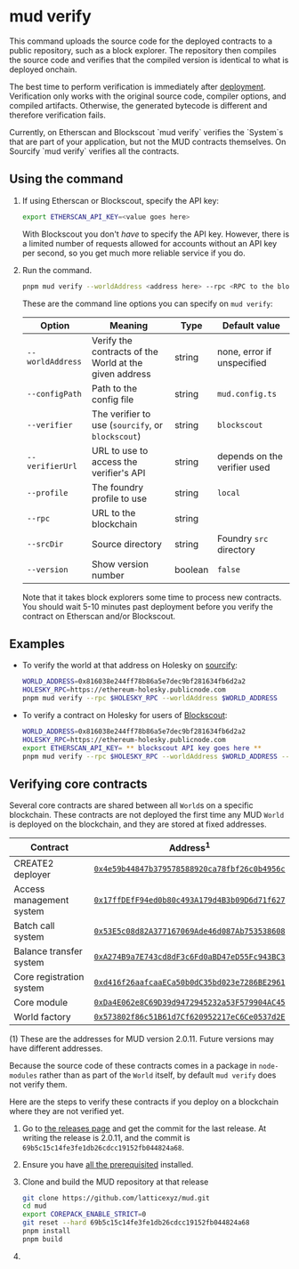 
# mud verify

This command uploads the source code for the deployed contracts to a public repository, such as a block explorer.
The repository then compiles the source code and verifies that the compiled version is identical to what is deployed onchain.

The best time to perform verification is immediately after [deployment](./deploy).
Verification only works with the original source code, compiler options, and compiled artifacts.
Otherwise, the generated bytecode is different and therefore verification fails.

<Callout type="info" emoji="ℹ️">
  Currently, on Etherscan and Blockscout `mud verify` verifies the `System`s that are part of your application, but not
  the MUD contracts themselves. On Sourcify `mud verify` verifies all the contracts.
</Callout>

## Using the command

1. If using Etherscan or Blockscout, specify the API key:

   ```sh copy
   export ETHERSCAN_API_KEY=<value goes here>
   ```

   With Blockscout you don't _have_ to specify the API key.
   However, there is a limited number of requests allowed for accounts without an API key per second, so you get much more reliable service if you do.

1. Run the command.

   ```sh copy
   pnpm mud verify --worldAddress <address here> --rpc <RPC to the blockchain> [--verifier <verifier>]
   ```

   These are the command line options you can specify on `mud verify`:

   | Option           | Meaning                                                | Type    | Default value                |
   | ---------------- | ------------------------------------------------------ | ------- | ---------------------------- |
   | `--worldAddress` | Verify the contracts of the World at the given address | string  | none, error if unspecified   |
   | `--configPath`   | Path to the config file                                | string  | `mud.config.ts`              |
   | `--verifier`     | The verifier to use (`sourcify`, or `blockscout`)      | string  | `blockscout`                 |
   | `--verifierUrl`  | URL to use to access the verifier's API                | string  | depends on the verifier used |
   | `--profile`      | The foundry profile to use                             | string  | `local`                      |
   | `--rpc`          | URL to the blockchain                                  | string  |                              |
   | `--srcDir`       | Source directory                                       | string  | Foundry `src` directory      |
   | `--version`      | Show version number                                    | boolean | `false`                      |

   Note that it takes block explorers some time to process new contracts.
   You should wait 5-10 minutes past deployment before you verify the contract on Etherscan and/or Blockscout.

## Examples

- To verify the world at that address on Holesky on [sourcify](https://sourcify.dev/):

  ```sh
  WORLD_ADDRESS=0x816038e244ff78b86a5e7dec9bf281634fb6d2a2
  HOLESKY_RPC=https://ethereum-holesky.publicnode.com
  pnpm mud verify --rpc $HOLESKY_RPC --worldAddress $WORLD_ADDRESS
  ```

- To verify a contract on Holesky for users of [Blockscout](https://www.blockscout.com/):

  ```sh
  WORLD_ADDRESS=0x816038e244ff78b86a5e7dec9bf281634fb6d2a2
  HOLESKY_RPC=https://ethereum-holesky.publicnode.com
  export ETHERSCAN_API_KEY= ** blockscout API key goes here **
  pnpm mud verify --rpc $HOLESKY_RPC --worldAddress $WORLD_ADDRESS --verifier blockscout --verifier-url https://eth-holesky.blockscout.com/api
  ```

## Verifying core contracts

Several core contracts are shared between all `World`s on a specific blockchain.
These contracts are not deployed the first time any MUD `World` is deployed on the blockchain, and they are stored at fixed addresses.

| Contract                 | Address<sup>1</sup>                                                                                                                           |
| ------------------------ | --------------------------------------------------------------------------------------------------------------------------------------------- |
| CREATE2 deployer         | [`0x4e59b44847b379578588920ca78fbf26c0b4956c`](https://explorer.redstone.xyz/address/0x4e59b44847b379578588920ca78fbf26c0b4956c?tab=contract) |
| Access management system | [`0x17ffDEfF94ed0b80c493A179d4B3b09D6d71f627`](https://explorer.redstone.xyz/address/0x17ffDEfF94ed0b80c493A179d4B3b09D6d71f627?tab=contract) |
| Batch call system        | [`0x53E5c08d82A377167069Ade46d087Ab753538608`](https://explorer.redstone.xyz/address/0x53E5c08d82A377167069Ade46d087Ab753538608?tab=contract) |
| Balance transfer system  | [`0xA274B9a7E743cd8dF3c6Fd0aBD47eD55Fc943BC3`](https://explorer.redstone.xyz/address/0xA274B9a7E743cd8dF3c6Fd0aBD47eD55Fc943BC3?tab=contract) |
| Core registration system | [`0xd416f26aafcaaECa50b0dC35bd023e7286BE2961`](https://explorer.redstone.xyz/address/0xd416f26aafcaaECa50b0dC35bd023e7286BE2961?tab=contract) |
| Core module              | [`0xDa4E062e8C69D39d9472945232a53F579904AC45`](https://explorer.redstone.xyz/address/0xDa4E062e8C69D39d9472945232a53F579904AC45?tab=contract) |
| World factory            | [`0x573802f86c51B61d7Cf620952217eC6Ce0537d2E`](https://explorer.redstone.xyz/address/0x573802f86c51B61d7Cf620952217eC6Ce0537d2E?tab=contract) |

(1) These are the addresses for MUD version 2.0.11.
Future versions may have different addresses.

Because the source code of these contracts comes in a package in `node-modules` rather than as part of the `World` itself, by default `mud verify` does not verify them.

Here are the steps to verify these contracts if you deploy on a blockchain where they are not verified yet.

1. Go to [the releases page](https://github.com/latticexyz/mud/releases) and get the commit for the last release.
   At writing the release is 2.0.11, and the commit is `69b5c15c14fe3fe1db26cdcc19152fb044824a68`.

1. Ensure you have [all the prerequisited](/contribute#local-development-setup) installed.

1. Clone and build the MUD repository at that release

   ```sh copy
   git clone https://github.com/latticexyz/mud.git
   cd mud
   export COREPACK_ENABLE_STRICT=0
   git reset --hard 69b5c15c14fe3fe1db26cdcc19152fb044824a68
   pnpm install
   pnpm build
   ```

1.
